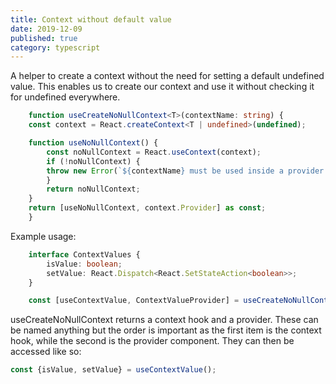 ```yaml
---
title: Context without default value
date: 2019-12-09
published: true
category: typescript
---
```


<Text>A helper to create a context without the need for setting a default undefined value. This enables us to create our context and use it without checking it for undefined everywhere.</Text>


```typescript
    function useCreateNoNullContext<T>(contextName: string) {
    const context = React.createContext<T | undefined>(undefined);

    function useNoNullContext() {
        const noNullContext = React.useContext(context);
        if (!noNullContext) {
        throw new Error(`${contextName} must be used inside a provider with a value`);
        }
        return noNullContext;
    }
    return [useNoNullContext, context.Provider] as const;
    }
```
<Text>Example usage: </Text>

```typescript
    interface ContextValues {
        isValue: boolean;
        setValue: React.Dispatch<React.SetStateAction<boolean>>;
    }

    const [useContextValue, ContextValueProvider] = useCreateNoNullContext<ContextValues>('useContextValue');
```
<Text>useCreateNoNullContext returns a context hook and a provider. These can be named anything but the order is important
as the first item is the context hook, while the second is the provider component. They can then be accessed like so: </Text>

```typescript
const {isValue, setValue} = useContextValue();
```